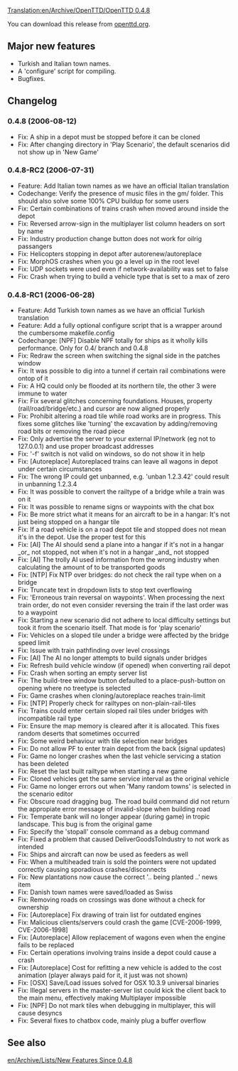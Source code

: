 [[Translation:en/Archive/OpenTTD/OpenTTD 0.4.8]]

{{en/Development/OTTDVersions}}
{{en/Archive/OpenTTD/Release|prev=en/Archive/OpenTTD/OpenTTD 0.4.7|next=en/Archive/OpenTTD/OpenTTD 0.5.0|date=2006-08-16}}

You can download this release from [http://www.openttd.org/download-stable/0.4.8 openttd.org].

==Major new features==
* Turkish and Italian town names.
* A 'configure' script for compiling.
* Bugfixes.

==Changelog==

===0.4.8 (2006-08-12)===
* Fix: A ship in a depot must be stopped before it can be cloned
* Fix: After changing directory in 'Play Scenario', the default scenarios did not show up in 'New Game'

===0.4.8-RC2 (2006-07-31)===
* Feature: Add Italian town names as we have an official Italian translation
* Codechange: Verify the presence of music files in the gm/ folder. This should also solve some 100% CPU buildup for some users
* Fix: Certain combinations of trains crash when moved around inside the depot
* Fix: Reversed arrow-sign in the multiplayer list column headers on sort by name
* Fix: Industry production change button does not work for oilrig passangers
* Fix: Helicopters stopping in depot after autorenew/autoreplace
* Fix: MorphOS crashes when you go a level up in the root level
* Fix: UDP sockets were used even if network-availability was set to false
* Fix: Crash when trying to build a vehicle type that is set to a max of zero

===0.4.8-RC1 (2006-06-28)===
* Feature: Add Turkish town names as we have an official Turkish translation
* Feature: Add a fully optional configure script that is a wrapper around the cumbersome makefile.config
* Codechange: [NPF] Disable NPF totally for ships as it wholly kills performance. Only for 0.4/ branch and 0.4.8
* Fix: Redraw the screen when switching the signal side in the patches window
* Fix: It was possible to dig into a tunnel if certain rail combinations were ontop of it
* Fix: A HQ could only be flooded at its northern tile, the other 3 were immune to water
* Fix: Fix several glitches concerning foundations. Houses, property (rail/road/bridge/etc.) and cursor are now aligned properly
* Fix: Prohibit altering a road tile while road works are in progress. This fixes some glitches like 'turning' the excavation by adding/removing road bits or removing the road piece
* Fix: Only advertise the server to your external IP/network (eg not to 127.0.0.1) and use proper broadcast addresses
* Fix: '-f' switch is not valid on windows, so do not show it in help
* Fix: [Autoreplace] Autoreplaced trains can leave all wagons in depot under certain circumstances
* Fix: The wrong IP could get unbanned, e.g. 'unban 1.2.3.42' could result in unbanning 1.2.3.4
* Fix: It was possible to convert the railtype of a bridge while a train was on it
* Fix: It was possible to rename signs or waypoints with the chat box
* Fix: Be more strict what it means for an aircraft to be in a hangar: It's not just being stopped on a hangar tile
* Fix: If a road vehicle is on a road depot tile and stopped does not mean it's in the depot. Use the proper test for this
* Fix: [AI] The AI should send a plane into a hangar if it's not in a hangar _or_ not stopped, not when it's not in a hangar _and_ not stopped
* Fix: [AI] The trolly AI used information from the wrong industry when calculating the amount of to be transported goods
* Fix: [NTP] Fix NTP over bridges: do not check the rail type when on a bridge
* Fix: Truncate text in dropdown lists to stop text overflowing
* Fix: 'Erroneous train reversal on waypoints'. When processing the next train order, do not even consider reversing the train if the last order was to a waypoint
* Fix: Starting a new scenario did not adhere to local difficulty settings but took it from the scenario itself. That mode is for 'play scenario'
* Fix: Vehicles on a sloped tile under a bridge were affected by the bridge speed limit
* Fix: Issue with train pathfinding over level crossings
* Fix: [AI] The AI no longer attempts to build signals under bridges
* Fix: Refresh build vehicle window (if opened) when converting rail depot
* Fix: Crash when sorting an empty server list
* Fix: The build-tree window button defaulted to a place-push-button on opening where no treetype is selected
* Fix: Game crashes when cloning/autoreplace reaches train-limit
* Fix: [NTP] Properly check for railtypes on non-plain-rail-tiles
* Fix: Trains could enter certain sloped rail tiles under bridges with incompatible rail type
* Fix: Ensure the map memory is cleared after it is allocated. This fixes random deserts that sometimes occurred
* Fix: Some weird behaviour with tile selection near bridges
* Fix: Do not allow PF to enter train depot from the back (signal updates)
* Fix: Game no longer crashes when the last vehicle servicing a station has been deleted
* Fix: Reset the last built railtype when starting a new game
* Fix: Cloned vehicles get the same service interval as the original vehicle
* Fix: Game no longer errors out when 'Many random towns' is selected in the scenario editor
* Fix: Obscure road dragging bug. The road build command did not return the appropiate error message of invalid-slope when building road
* Fix: Temperate bank will no longer appear (during game) in tropic landscape. This bug is from the original game
* Fix: Specify the 'stopall' console command as a debug command
* Fix: Fixed a problem that caused DeliverGoodsToIndustry to not work as intended
* Fix: Ships and aircraft can now be used as feeders as well
* Fix: When a multiheaded train is sold the pointers were not updated correctly causing sporadious crashes/disconnects
* Fix: New plantations now cause the correct '.. being planted ..' news item
* Fix: Danish town names were saved/loaded as Swiss
* Fix: Removing roads on crossings was done without a check for ownership
* Fix: [Autoreplace] Fix drawing of train list for outdated engines
* Fix: Malicious clients/servers could crash the game [CVE-2006-1999, CVE-2006-1998]
* Fix: [Autoreplace] Allow replacement of wagons even when the engine fails to be replaced
* Fix: Certain operations involving trains inside a depot could cause a crash
* Fix: [Autoreplace] Cost for refitting a new vehicle is added to the cost animation (player always paid for it, it just was not shown)
* Fix: [OSX] Save/Load issues solved for OSX 10.3.9 universal binaries
* Fix: Illegal servers in the master-server list could kick the client back to the main menu, effectively making Multiplayer impossible
* Fix: [NPF] Do not mark tiles when debugging in multiplayer, this will cause desyncs
* Fix: Several fixes to chatbox code, mainly plug a buffer overflow

==See also==
[[en/Archive/Lists/New Features Since 0.4.8]]
